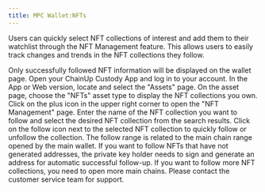```yaml
---
title: MPC Wallet:NFTs
---
```


Users can quickly select NFT collections of interest and add them to their watchlist through the NFT Management feature. This allows users to easily track changes and trends in the NFT collections they follow.

<Tip>
Only successfully followed NFT information will be displayed on the wallet page.
</Tip>

<Steps>
<Step title="Open ChainUp Custody App or Web Version">
    Open your ChainUp Custody App and log in to your account.
</Step>
<Step title="Select NFTs Asset Type">
    In the App or Web version, locate and select the "Assets" page.
    On the asset page, choose the "NFTs" asset type to display the NFT collections you own.
</Step>
<Step title="Access NFT Management Page">
    Click on the plus icon in the upper right corner to open the "NFT Management" page.
    Enter the name of the NFT collection you want to follow and select the desired NFT collection from the search results.
</Step>
<Step title="Quickly Follow or Unfollow Collection">
    Click on the follow icon next to the selected NFT collection to quickly follow or unfollow the collection.
    <Tip>
The follow range is related to the main chain range opened by the main wallet. If you want to follow NFTs that have not generated addresses, the private key holder needs to sign and generate an address for automatic successful follow-up.
If you want to follow more NFT collections, you need to open more main chains. Please contact the customer service team for support.
</Tip>
</Step>
</Steps>